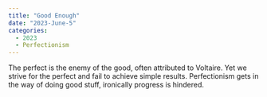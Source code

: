 ---
title: "Good Enough"
date: "2023-June-5"
categories:
  - 2023
  - Perfectionism
---

The perfect is the enemy of the good, often attributed to Voltaire. Yet
we strive for the perfect and fail to achieve simple results.
Perfectionism gets in the way of doing good stuff, ironically progress
is hindered.
